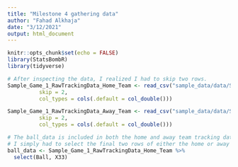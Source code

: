 ```yaml
---
title: "Milestone 4 gathering data"
author: "Fahad Alkhaja"
date: "3/12/2021"
output: html_document
---
```


```r
knitr::opts_chunk$set(echo = FALSE)
library(StatsBombR)
library(tidyverse)

```

```r
# After inspecting the data, I realized I had to skip two rows.
Sample_Game_1_RawTrackingData_Home_Team <- read_csv("sample_data/data/Sample_Game_1/Sample_Game_1_RawTrackingData_Home_Team.csv",
          skip = 2,
          col_types = cols(.default = col_double()))

Sample_Game_1_RawTrackingData_Away_Team <- read_csv("sample_data/data/Sample_Game_1/Sample_Game_1_RawTrackingData_Away_Team.csv",
          skip = 2,
          col_types = cols(.default = col_double()))

```
```r
# The ball_data is included in both the home and away team tracking data
# I simply had to select the final two rows of either the home or away team csv files
ball_data <- Sample_Game_1_RawTrackingData_Home_Team %>%
  select(Ball, X33)

```

